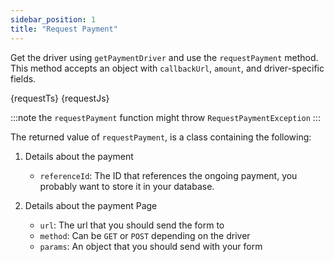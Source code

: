 ```yaml
---
sidebar_position: 1
title: "Request Payment"
---
```



<!-- If you don't know how payment gateways work, please take a look at [Payment Procedure](/docs/payment-procedure) first. -->


Get the driver using `getPaymentDriver` and use the `requestPayment` method. This method accepts an object with `callbackUrl`, `amount`, and driver-specific fields. <!-- TODO -->

<Tabs>
  <TabItem value="typescript" label="TypeScript" default>
    <CodeBlock className="language-ts" title="index.ts">
      {requestTs}
    </CodeBlock>
  </TabItem>
  <TabItem value="javascript" label="JavaScript">
    <CodeBlock className="language-js" title="index.js">
      {requestJs}
    </CodeBlock>
  </TabItem>
</Tabs>

:::note
the `requestPayment` function might throw `RequestPaymentException`
:::

The returned value of `requestPayment`, is a class containing the following:

1. Details about the payment

   - `referenceId`: The ID that references the ongoing payment, you probably want to store it in your database.

2. Details about the payment Page

   - `url`: The url that you should send the form to
   - `method`: Can be `GET` or `POST` depending on the driver
   - `params`: An object that you should send with your form


